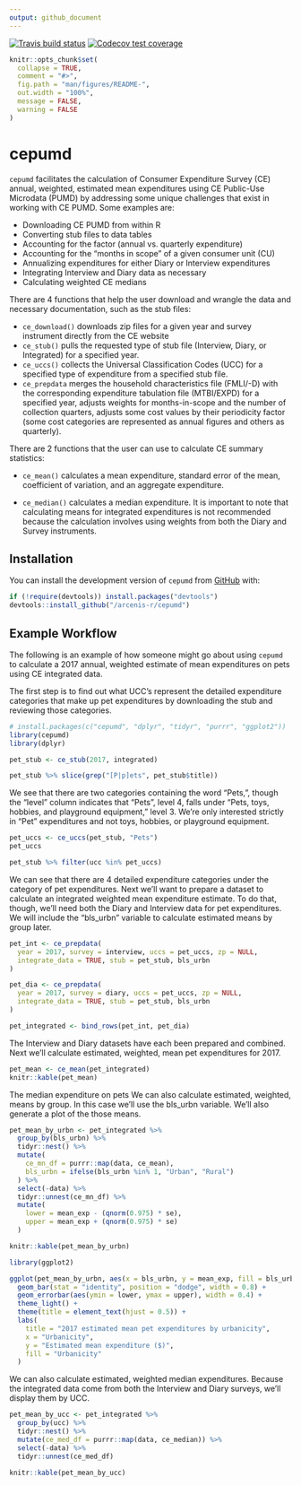 ```yaml
---
output: github_document
---
```


[![Travis build status](https://travis-ci.com/arcenis-r/cepumd.svg?branch=master)](https://travis-ci.com/arcenis-r/cepumd)
[![Codecov test coverage](https://codecov.io/gh/arcenis-r/cepumd/branch/master/graph/badge.svg)](https://codecov.io/gh/arcenis-r/cepumd?branch=master)

<!-- README.md is generated from README.Rmd. Please edit that file -->

```r
knitr::opts_chunk$set(
  collapse = TRUE,
  comment = "#>",
  fig.path = "man/figures/README-",
  out.width = "100%",
  message = FALSE,
  warning = FALSE
)
```
# cepumd

`cepumd` facilitates the calculation of Consumer Expenditure Survey (CE) annual, weighted, estimated mean expenditures using CE Public-Use Microdata (PUMD) by addressing some unique challenges that exist in working with CE PUMD. Some examples are:

* Downloading CE PUMD from within R
* Converting stub files to data tables
* Accounting for the factor (annual vs. quarterly expenditure)
* Accounting for the "months in scope" of a given consumer unit (CU)
* Annualizing expenditures for either Diary or Interview expenditures
* Integrating Interview and Diary data as necessary
* Calculating weighted CE medians

There are 4 functions that help the user download and wrangle the data and necessary documentation, such as the stub files:

* `ce_download()` downloads zip files for a given year and survey instrument directly from the CE website
* `ce_stub()` pulls the requested type of stub file (Interview, Diary, or Integrated) for a specified year.
* `ce_uccs()` collects the Universal Classification Codes (UCC) for a specified type of expenditure from a specified stub file.
* `ce_prepdata` merges the household characteristics file (FMLI/-D) with the corresponding expenditure tabulation file (MTBI/EXPD) for a specified year, adjusts weights for months-in-scope and the number of collection quarters, adjusts some cost values by their periodicity factor (some cost categories are represented as annual figures and others as quarterly).

There are 2 functions that the user can use to calculate CE summary statistics:

* `ce_mean()` calculates a mean expenditure, standard error of the mean, coefficient of variation, and an aggregate expenditure.

* `ce_median()` calculates a median expenditure. It is important to note that calculating means for integrated expenditures is not recommended because the calculation involves using weights from both the Diary and Survey instruments.

## Installation

You can install the development version of `cepumd` from [GitHub](https://github.com) with:

``` r
if (!require(devtools)) install.packages("devtools")
devtools::install_github("/arcenis-r/cepumd")
```

## Example Workflow

The following is an example of how someone might go about using `cepumd` to calculate a 2017 annual, weighted estimate of mean expenditures on pets using CE integrated data.

The first step is to find out what UCC's represent the detailed expenditure categories that make up pet expenditures by downloading the stub and reviewing those categories.

```r
# install.packages(c("cepumd", "dplyr", "tidyr", "purrr", "ggplot2"))
library(cepumd)
library(dplyr)

pet_stub <- ce_stub(2017, integrated)

pet_stub %>% slice(grep("[P|p]ets", pet_stub$title))
```

We see that there are two categories containing the word "Pets,", though the "level" column indicates that "Pets", level 4, falls under "Pets, toys, hobbies, and playground equipment," level 3. We're only interested strictly in "Pet" expenditures and not toys, hobbies, or playground equipment.

```r
pet_uccs <- ce_uccs(pet_stub, "Pets")
pet_uccs

pet_stub %>% filter(ucc %in% pet_uccs)
```

We can see that there are 4 detailed expenditure categories under the category of pet expenditures. Next we'll want to prepare a dataset to calculate an integrated weighted mean expenditure estimate. To do that, though, we'll need both the Diary and Interview data for pet expenditures. We will include the "bls_urbn" variable to calculate estimated means by group later.

```r
pet_int <- ce_prepdata(
  year = 2017, survey = interview, uccs = pet_uccs, zp = NULL, 
  integrate_data = TRUE, stub = pet_stub, bls_urbn
)

pet_dia <- ce_prepdata(
  year = 2017, survey = diary, uccs = pet_uccs, zp = NULL, 
  integrate_data = TRUE, stub = pet_stub, bls_urbn
)

pet_integrated <- bind_rows(pet_int, pet_dia)
```

The Interview and Diary datasets have each been prepared and combined. Next we'll calculate estimated, weighted, mean pet expenditures for 2017.

```r
pet_mean <- ce_mean(pet_integrated)
knitr::kable(pet_mean)
```

The median expenditure on pets We can also calculate estimated, weighted, means by group. In this case we'll use the bls_urbn variable. We'll also generate a plot of the those means.
```r
pet_mean_by_urbn <- pet_integrated %>%
  group_by(bls_urbn) %>%
  tidyr::nest() %>%
  mutate(
    ce_mn_df = purrr::map(data, ce_mean),
    bls_urbn = ifelse(bls_urbn %in% 1, "Urban", "Rural")
  ) %>% 
  select(-data) %>% 
  tidyr::unnest(ce_mn_df) %>%
  mutate(
    lower = mean_exp - (qnorm(0.975) * se),
    upper = mean_exp + (qnorm(0.975) * se)
  )

knitr::kable(pet_mean_by_urbn)

library(ggplot2)

ggplot(pet_mean_by_urbn, aes(x = bls_urbn, y = mean_exp, fill = bls_urbn)) +
  geom_bar(stat = "identity", position = "dodge", width = 0.8) +
  geom_errorbar(aes(ymin = lower, ymax = upper), width = 0.4) +
  theme_light() +
  theme(title = element_text(hjust = 0.5)) +
  labs(
    title = "2017 estimated mean pet expenditures by urbanicity",
    x = "Urbanicity",
    y = "Estimated mean expenditure ($)",
    fill = "Urbanicity"
  )
```

We can also calculate estimated, weighted median expenditures. Because the integrated data come from both the Interview and Diary surveys, we'll display them by UCC.
```r
pet_mean_by_ucc <- pet_integrated %>%
  group_by(ucc) %>%
  tidyr::nest() %>%
  mutate(ce_med_df = purrr::map(data, ce_median)) %>% 
  select(-data) %>% 
  tidyr::unnest(ce_med_df)

knitr::kable(pet_mean_by_ucc)
```
